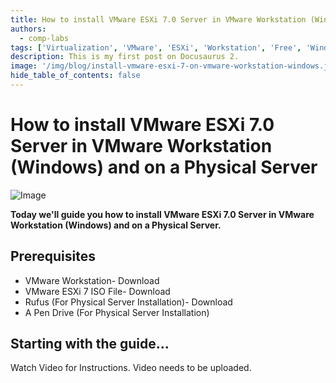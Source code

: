 ```yaml
---
title: How to install VMware ESXi 7.0 Server in VMware Workstation (Windows) and on a Physical Server
authors:
  - comp-labs
tags: ['Virtualization', 'VMware', 'ESXi', 'Workstation', 'Free', 'Windows']
description: This is my first post on Docusaurus 2.
image: '/img/blog/install-vmware-esxi-7-on-vmware-workstation-windows.jpg'
hide_table_of_contents: false
---
```

# How to install VMware ESXi 7.0 Server in VMware Workstation (Windows) and on a Physical Server

![Image](/img/blog/install-vmware-esxi-7-on-vmware-workstation-windows.jpg)

**Today we'll guide you how to install VMware ESXi 7.0 Server in VMware Workstation (Windows) and on a Physical Server.**
<!-- truncate -->
## Prerequisites

- VMware Workstation- Download
- VMware ESXi 7 ISO File- Download
- Rufus (For Physical Server Installation)- Download
- A Pen Drive (For Physical Server Installation)

## Starting with the guide...

Watch Video for Instructions.
Video needs to be uploaded.
